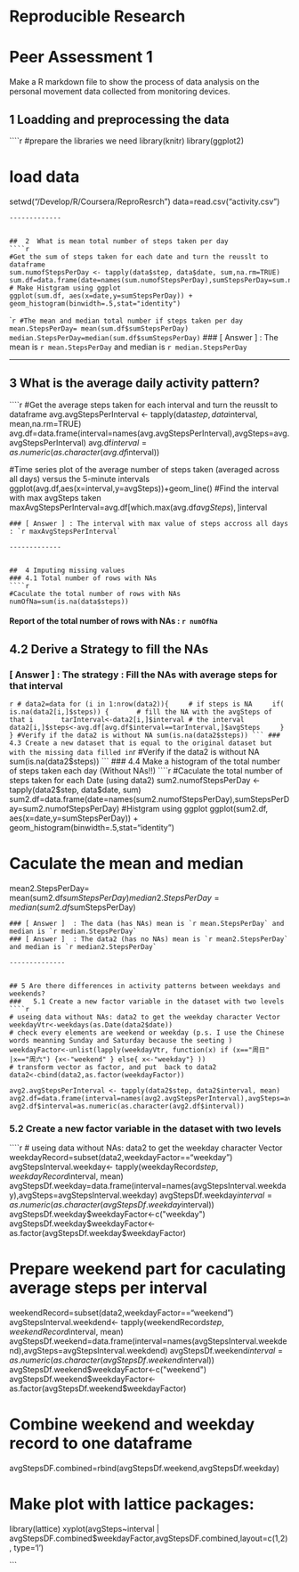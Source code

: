 Reproducible Research 
==========================
# Peer Assessment 1

Make a R markdown file to show the process of data analysis on the personal movement data collected from monitoring devices.

## 1 Loadding and preprocessing the data
````r
#prepare the libraries we need
library(knitr)
library(ggplot2)

# load data
setwd("/Develop/R/Coursera/ReproResrch")
data=read.csv("activity.csv")
```
-------------


##  2  What is mean total number of steps taken per day
````r
#Get the sum of steps taken for each date and turn the reusslt to dataframe
sum.numofStepsPerDay <- tapply(data$step, data$date, sum,na.rm=TRUE)
sum.df=data.frame(date=names(sum.numofStepsPerDay),sumStepsPerDay=sum.numofStepsPerDay)
# Make Histgram using ggplot
ggplot(sum.df, aes(x=date,y=sumStepsPerDay)) + geom_histogram(binwidth=.5,stat="identity")
```

````r
#The mean and median total number if steps taken per day
mean.StepsPerDay= mean(sum.df$sumStepsPerDay)
median.StepsPerDay=median(sum.df$sumStepsPerDay)
```
### [ Answer ] : The mean is `r mean.StepsPerDay` and median is `r median.StepsPerDay` 

-------------


##  3  What is the average daily activity pattern?
````r
#Get the average steps taken for each interval and turn the reusslt to dataframe
avg.avgStepsPerInterval <- tapply(data$step, data$interval, mean,na.rm=TRUE)
avg.df=data.frame(interval=names(avg.avgStepsPerInterval),avgSteps=avg.avgStepsPerInterval)
avg.df$interval=as.numeric(as.character(avg.df$interval))

#Time series plot of the average number of steps taken (averaged across all days) versus the 5-minute intervals
ggplot(avg.df,aes(x=interval,y=avgSteps))+geom_line()
#Find the interval with max avgSteps taken
maxAvgStepsPerInterval=avg.df[which.max(avg.df$avgSteps),]$interval
```
### [ Answer ] : The interval with max value of steps accross all days : `r maxAvgStepsPerInterval` 

-------------


##  4 Imputing missing values
### 4.1 Total number of rows with NAs
````r
#Caculate the total number of rows with NAs
numOfNa=sum(is.na(data$steps))
```
#### Report of the total number of rows with NAs : `r numOfNa`

## 4.2 Derive a Strategy to fill the NAs
### [ Answer ] : The strategy : Fill the NAs with average steps for that interval
````r
#
data2=data
for (i in 1:nrow(data2)){
    # if steps is NA
    if( is.na(data2[i,]$steps)) {
      # fill the NA with the avgSteps of that i
      tarInterval<-data2[i,]$interval # the interval
      data2[i,]$steps<-avg.df[avg.df$interval==tarInterval,]$avgSteps
    }
  }
#Verify if the data2 is without NA
sum(is.na(data2$steps))
```
### 4.3 Create a new dataset that is equal to the original dataset but with the missing data filled in
````r
#Verify if the data2 is without NA
sum(is.na(data2$steps))
```
### 4.4 Make a histogram of the total number of steps taken each day (Without NAs!!)
````r
#Caculate the total number of steps taken for each Date (using data2)
sum2.numofStepsPerDay <- tapply(data2$step, data$date, sum)
sum2.df=data.frame(date=names(sum2.numofStepsPerDay),sumStepsPerDay=sum2.numofStepsPerDay)
#Histgram using ggplot
ggplot(sum2.df, aes(x=date,y=sumStepsPerDay)) + geom_histogram(binwidth=.5,stat="identity")

# Caculate the mean and median
mean2.StepsPerDay= mean(sum2.df$sumStepsPerDay)
median2.StepsPerDay=median(sum2.df$sumStepsPerDay)
```
### [ Answer ]  : The data (has NAs) mean is `r mean.StepsPerDay` and median is `r median.StepsPerDay`
### [ Answer ]  : The data2 (has no NAs) mean is `r mean2.StepsPerDay` and median is `r median2.StepsPerDay`

--------------


## 5 Are there differences in activity patterns between weekdays and weekends?
###   5.1 Create a new factor variable in the dataset with two levels 
````r
# useing data without NAs: data2 to get the weekday character Vector
weekdayVtr<-weekdays(as.Date(data2$date))
# check every elements are weekend or weekday (p.s. I use the Chinese words meanning Sunday and Saturday because the seeting )
weekdayFactor<-unlist(lapply(weekdayVtr, function(x) if (x=="周日" |x=="周六") {x<-"weekend" } else{ x<-"weekday"} ))
# transform vector as factor, and put  back to data2
data2<-cbind(data2,as.factor(weekdayFactor))

avg2.avgStepsPerInterval <- tapply(data2$step, data2$interval, mean)
avg2.df=data.frame(interval=names(avg2.avgStepsPerInterval),avgSteps=avg2.avgStepsPerInterval)
avg2.df$interval=as.numeric(as.character(avg2.df$interval))
```

###   5.2 Create a new factor variable in the dataset with two levels 
````r
# useing data without NAs: data2 to get the weekday character Vector
weekdayRecord=subset(data2,weekdayFactor=="weekday")
avgStepsInterval.weekday<- tapply(weekdayRecord$step, weekdayRecord$interval, mean)
avgStepsDf.weekday=data.frame(interval=names(avgStepsInterval.weekday),avgSteps=avgStepsInterval.weekday)
avgStepsDf.weekday$interval=as.numeric(as.character(avgStepsDf.weekday$interval))
avgStepsDf.weekday$weekdayFactor<-c("weekday")
avgStepsDf.weekday$weekdayFactor<-as.factor(avgStepsDf.weekday$weekdayFactor)


# Prepare weekend part for caculating average steps per interval 
weekendRecord=subset(data2,weekdayFactor=="weekend")
avgStepsInterval.weekdend<- tapply(weekendRecord$step, weekendRecord$interval, mean)
avgStepsDf.weekend=data.frame(interval=names(avgStepsInterval.weekdend),avgSteps=avgStepsInterval.weekdend)
avgStepsDf.weekend$interval=as.numeric(as.character(avgStepsDf.weekend$interval))
avgStepsDf.weekend$weekdayFactor<-c("weekend")
avgStepsDf.weekend$weekdayFactor<-as.factor(avgStepsDf.weekend$weekdayFactor)

# Combine weekend and weekday record to one dataframe
avgStepsDF.combined=rbind(avgStepsDf.weekend,avgStepsDf.weekday)

# Make plot with lattice packages:
library(lattice)
xyplot(avgSteps~interval | avgStepsDF.combined$weekdayFactor,avgStepsDF.combined,layout=c(1,2), type='l')

```
